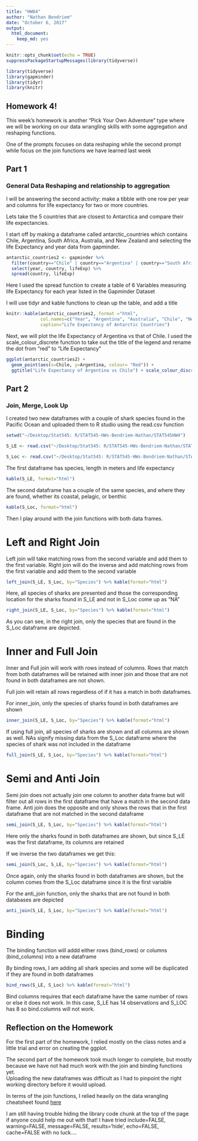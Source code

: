 ```yaml
---
title: "HW04"
author: "Nathan Bendriem"
date: "October 6, 2017"
output: 
  html_document: 
    keep_md: yes
---
```


```r

knitr::opts_chunk$set(echo = TRUE)
suppressPackageStartupMessages(library(tidyverse))
```

```r
library(tidyverse)
library(gapminder)
library(tidyr)
library(knitr)
```


## Homework 4!


This week's homework is another "Pick Your Own Adventure" type where we will be working on our data wrangling skills with some aggregation and reshaping functions.

One of the prompts focuses on data reshaping while the second prompt while  focus on the join functions we have learned last week

## Part 1

### General Data Reshaping and relationship to aggregation

I will be answering the second activity: make a tibble with one row per year and columns for life expectancy for two or more countries.

Lets take the 5 countries that are closest to Antarctica and compare their life expectancies.

I start off by making a dataframe called antarctic_countries which contains Chile, Argentina, South Africa, Australia, and New Zealand and selecting the life Expectancy and year data from gapminder.  

```r
antarctic_countries2 <- gapminder %>% 
  filter(country=="Chile" | country=="Argentina" | country=="South Africa" | country=="Australia" | country=="New Zealand") %>% 
  select(year, country, lifeExp) %>% 
  spread(country, lifeExp)
```


Here I used the spread function to create a table of 6 Variables measuring life Expectancy for each year listed in the Gapminder Dataset

I will use tidyr and kable functions to clean up the table, and add a title


```r
knitr::kable(antarctic_countries2, format ="html", 
             col.names=c("Year", "Argentina", "Australia", "Chile", "New Zealand", "South Africa"), 
             caption="Life Expectancy of Antarctic Countries")
```


Next, we will plot the life Expectancy of Argentina vs that of Chile.  I used the scale_colour_discrete function to take out the title of the legend and rename the dot from "red" to "Life Expectancy"

```r
ggplot(antarctic_countries2) + 
  geom_point(aes(x=Chile, y=Argentina, colour= "Red")) + 
  ggtitle("Life Expectancy of Argentina vs Chile") + scale_colour_discrete(name=NULL, labels=c("Life Expectancy"))
```

## Part 2

### Join, Merge, Look Up

I created two new dataframes with a couple of shark species found in the Pacific Ocean and uploaded them to R studio using the read.csv function 

```r
setwd("~/Desktop/Stat545: R/STAT545-HWs-Bendriem-Nathan/STAT545HW4")

S_LE <- read.csv("~/Desktop/Stat545: R/STAT545-HWs-Bendriem-Nathan/STAT545HW4/shark_lifeExp.csv")

S_Loc <- read.csv("~/Desktop/Stat545: R/STAT545-HWs-Bendriem-Nathan/STAT545HW4/shark_location.csv")

```

The first dataframe has species, length in meters and life expectancy

```r
kable(S_LE, format="html")
```

The second dataframe has a couple of the same species, and where they are found, whether its coastal, pelagic, or benthic

```r
kable(S_Loc, format="html")
```

Then I play around with the join functions with both data frames. 

# Left and Right Join

Left join will take matching rows from the second variable and add them to the first variable.  Right join will do the inverse and add matching rows from the first variable and add them to the second variable

```r
left_join(S_LE, S_Loc, by="Species") %>% kable(format="html")
```

Here, all species of sharks are presented and those the corresponding location for the sharks found in S_LE and not in S_Loc come up as "NA"

```r
right_join(S_LE, S_Loc, by="Species") %>% kable(format="html")
```

As you can see, in the right join, only the species that are found in the S_Loc dataframe are depicted.  


# Inner and Full Join

Inner and Full join will work with rows instead of columns.  Rows that match from both dataframes will be retained with inner join and those that are not found in both dataframes are not shown. 

Full join will retain all rows regardless of if it has a match in both dataframes.  

For inner_join, only the species of sharks found in both dataframes are shown

```r
inner_join(S_LE, S_Loc, by="Species") %>% kable(format="html")
```


If using full join, all species of sharks are shown and all columns are shown as well.  NAs signify missing data from the S_Loc dataframe where the species of shark was not included in the dataframe

```r
full_join(S_LE, S_Loc, by="Species") %>% kable(format="html")
```


# Semi and Anti Join

Semi join does not actually join one column to another data frame but will filter out all rows in the first dataframe that have a match in the second data frame.  Anti join does the opposite and only shows the rows that in the first dataframe that are not matched in the second dataframe

```r
semi_join(S_LE, S_Loc, by="Species") %>% kable(format="html")
```

Here only the sharks found in both dataframes are shown, but since S_LE was the first dataframe, its columns are retained


If we inverse the two dataframes we get this:

```r
semi_join(S_Loc, S_LE, by="Species") %>% kable(format="html")
```

Once again, only the sharks found in both dataframes are shown, but the column comes from the S_Loc dataframe since it is the first variable



For the anti_join function, only the sharks that are not found in both databases are depicted

```r
anti_join(S_LE, S_Loc, by="Species") %>% kable(format="html")
```

# Binding

The binding function will addd either rows (bind_rows) or columns (bind_columns) into a new dataframe

By binding rows, I am adding all shark species and some will be duplicated if they are found in both dataframes

```r
bind_rows(S_LE, S_Loc) %>% kable(format="html")
```

Bind columns requires that each dataframe have the same number of rows or else it does not work.  In this case, S_LE has 14 observations and S_LOC has 8 so bind.columns will not work.


## Reflection on the Homework

For the first part of the homework, I relied mostly on the class notes and a little trial and error on creating the ggplot.  

The second part of the homework took much longer to complete, but mostly because we have not had much work with the join and binding functions yet.  
Uploading the new dataframes was difficult as I had to pinpoint the right working directory before it would upload. 

In terms of the join functions, I relied heavily on the data wrangling cheatsheet found [here](https://www.rstudio.com/wp-content/uploads/2015/02/data-wrangling-cheatsheet.pdf)

I am still having trouble hiding the library code chunk at the top of the page if anyone could help me out with that!  I have tried include=FALSE, warning=FALSE, message=FALSE, results='hide', echo=FALSE, cache=FALSE with no luck....











